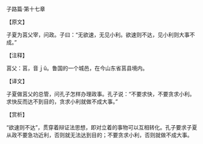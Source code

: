 

子路篇·第十七章

【原文】

子夏为莒父宰，问政。子曰：“无欲速，无见小利。欲速则不达，见小利则大事不成。”

【注释】

莒父：莒，音ｊǔ。鲁国的一个城邑，在今山东省莒县境内。

【译文】

子夏做莒父的总管，问孔子怎样办理政事。孔子说：“不要求快，不要贪求小利。求快反而达不到目的，贪求小利就做不成大事。”

【赏析】

“欲速则不达”，贯穿着辩证法思想，即对立着的事物可以互相转化。孔子要求子夏从政不要急功近利，否则就无法达到目的；不要贪求小利，否则就做不成大事。

